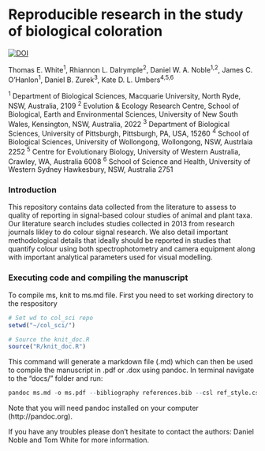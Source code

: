 # Reproducible research in the study of biological coloration

[![DOI](https://zenodo.org/badge/doi/10.5281/zenodo.16949.svg)](http://dx.doi.org/10.5281/zenodo.16949)

Thomas E. White<sup>1</sup>, Rhiannon L. Dalrymple<sup>2</sup>, Daniel W. A. Noble<sup>1,2</sup>, James C. O’Hanlon<sup>1</sup>, Daniel B. Zurek<sup>3</sup>, Kate D. L. Umbers<sup>4,5,6</sup>

<sup>1</sup> Department of Biological Sciences, Macquarie University, North Ryde, NSW, Australia, 2109 <sup>2</sup> Evolution & Ecology Research Centre, School of Biological, Earth and Environmental Sciences, University of New South Wales, Kensington, NSW, Australia, 2022 <sup>3</sup> Department of Biological Sciences, University of Pittsburgh, Pittsburgh, PA, USA, 15260 <sup>4</sup> School of Biological Sciences, University of Wollongong, Wollongong, NSW, Austrlaia 2252 <sup>5</sup> Centre for Evolutionary Biology, University of Western Australia, Crawley, WA, Australia 6008 <sup>6</sup> School of Science and Health, University of Western Sydney Hawkesbury, NSW, Australia 2751

### Introduction
This repository contains data collected from the literature to assess to quality of reporting in signal-based colour studies of animal and plant taxa. Our literature search includes studies collected in 2013 from research journals likley to do colour signal research. We also detail important methodological details that ideally should be reported in studies that quantify colour using both spectrophotometry and camera equipment along with important analytical parameters used for visual modelling. 

### Executing code and compiling the manuscript

To compile ms, knit to ms.md file. First you need to set working directory to the respository

```r
# Set wd to col_sci repo
setwd("~/col_sci/")

# Source the knit_doc.R
source("R/knit_doc.R")
```

This command will generate a markdown file (.md) which can then be used to compile the manuscript in .pdf or .dox using pandoc. In terminal navigate to the "docs/" folder and run:

```r
pandoc ms.md -o ms.pdf --bibliography references.bib --csl ref_style.csl -H ms.sty
```

Note that you will need pandoc installed on your computer (http://pandoc.org).

If you have any troubles please don't hesitate to contact the authors: Daniel Noble and Tom White for more information.